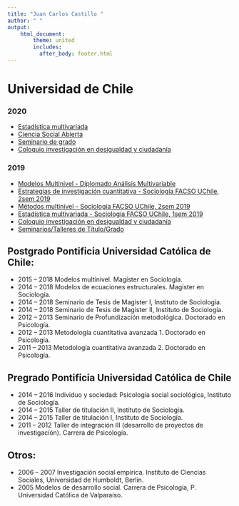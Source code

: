 ```yaml
---
title: "Juan Carlos Castillo "
author: " "
output:
    html_document:
        theme: united
        includes:
          after_body: footer.html
---
```


# Universidad de Chile

### 2020

- [Estadística multivariada](https://multivariada.netlify.app/)
- [Ciencia Social Abierta](https://cienciasocialabierta.netlify.com/)
- [Seminario de grado](seminarios_2020.html)
- [Coloquio investigación en desigualdad y ciudadanía](coloquio-inv-2020.html)


### 2019

- [Modelos Multinivel - Diplomado Análisis Multivariable](documents/diplomado_multinivel/mlm-dip.html)
- [Estrategias de investigación cuantitativa - Sociología FACSO UChile, 2sem 2019](https://estrategias-ic.netlify.com/)
- [Métodos multinivel - Sociología FACSO UChile, 2sem 2019](https://multinivel.netlify.com/)
- [Estadística multivariada - Sociología FACSO UChile, 1sem 2019](https://juancarloscastillo.github.io/metsoc-facsouchile/index.html)
- [Coloquio investigación en desigualdad y ciudadanía](coloquio-inv.html)
- [Seminarios/Talleres  de Título/Grado](seminarios-talleres.html)

## Postgrado Pontificia Universidad Católica de Chile:

- 2015 – 2018        Modelos multinivel. Magíster en Sociología.
-  2014 – 2018           Modelos de ecuaciones estructurales. Magíster en Sociología.
-  2014 – 2018    Seminario de Tesis de Magíster I, Instituto de Sociología.
-  2014 – 2018    Seminario de Tesis de Magíster II, Instituto de Sociología.
-  2012 – 2013   Seminario de Profundización metodológica. Doctorado en Psicología.
-  2012 – 2013   Metodología cuantitativa avanzada 1. Doctorado en Psicología.
-  2011 – 2013   Metodología cuantitativa avanzada 2. Doctorado en Psicología.

## Pregrado Pontificia Universidad Católica de Chile

-  2014 – 2016 Individuo y sociedad: Psicología social sociológica, Instituto de Sociología.
-  2014 – 2015  Taller de titulación II, Instituto de Sociología.
-  2014 – 2015  Taller de titulación I, Instituto de Sociología.
-  2011 – 2012  Taller de integración III (desarrollo de proyectos de investigación). Carrera de Psicología.


## Otros:
-  2006   –   2007   Investigación     social   empírica.   Instituto   de   Ciencias   Sociales,   Universidad   de Humboldt, Berlin.
-  2005 Modelos de desarrollo social. Carrera de Psicología, P. Universidad Católica de Valparaíso.

<br/>

<br/>
